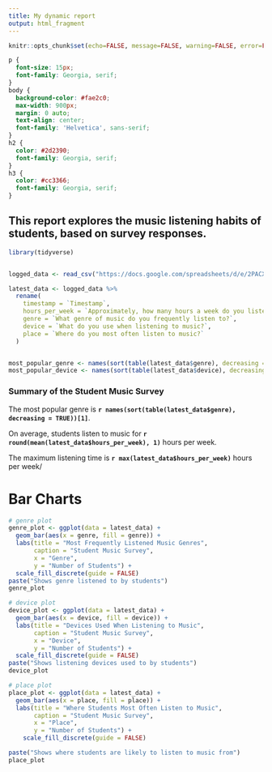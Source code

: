 ---
title: My dynamic report
output: html_fragment
---

```{r setup, include=FALSE}
knitr::opts_chunk$set(echo=FALSE, message=FALSE, warning=FALSE, error=FALSE)

```

```{css}
p {
  font-size: 15px; 
  font-family: Georgia, serif;
}
body {
  background-color: #fae2c0;
  max-width: 900px;
  margin: 0 auto;
  text-align: center;
  font-family: 'Helvetica', sans-serif;
}
h2 {
  color: #2d2390;
  font-family: Georgia, serif;
}
h3 {
  color: #cc3366;
  font-family: Georgia, serif;
}
```

## This report explores the music listening habits of students, based on survey responses.



```{r}

library(tidyverse)


logged_data <- read_csv("https://docs.google.com/spreadsheets/d/e/2PACX-1vQausqscgIzW3jvmcQm2cMwiJUbUAwoS_H7Oye6rqbLfD2wadupUR6j6xgw2aLCKW4HgBg0pU8xx3ha/pub?gid=1942138870&single=true&output=csv")

latest_data <- logged_data %>%
  rename(
    timestamp = `Timestamp`,
    hours_per_week = `Approximately, how many hours a week do you listen to music?`,
    genre = `What genre of music do you frequently listen to?`,
    device = `What do you use when listening to music?`,
    place = `Where do you most often listen to music?`
  )


most_popular_genre <- names(sort(table(latest_data$genre), decreasing = TRUE))[1]
most_popular_device <- names(sort(table(latest_data$device), decreasing = TRUE))[1]

```

###  Summary of the Student Music Survey

The most popular genre is **`r names(sort(table(latest_data$genre), decreasing = TRUE))[1]`**.

On average, students listen to music for **`r round(mean(latest_data$hours_per_week), 1)`** hours per week.

The maximum listening time is **`r max(latest_data$hours_per_week)`** hours per week/

# Bar Charts

```{r genre-plot, echo=FALSE, fig.width=11, fig.height=5}
# genre plot
genre_plot <- ggplot(data = latest_data) +
  geom_bar(aes(x = genre, fill = genre)) +
  labs(title = "Most Frequently Listened Music Genres",
       caption = "Student Music Survey",
       x = "Genre",
       y = "Number of Students") +
  scale_fill_discrete(guide = FALSE)
paste("Shows genre listened to by students")
genre_plot
```


```{r device_plot, echo=FALSE, fig.width=11, fig.height=5}
# device plot
device_plot <- ggplot(data = latest_data) +
  geom_bar(aes(x = device, fill = device)) +
  labs(title = "Devices Used When Listening to Music",
       caption = "Student Music Survey",
       x = "Device",
       y = "Number of Students") +
  scale_fill_discrete(guide = FALSE)
paste("Shows listening devices used to by students")
device_plot
```


```{r place_plot, echo=FALSE, fig.width=11, fig.height=5}
# place plot
place_plot <- ggplot(data = latest_data) +
  geom_bar(aes(x = place, fill = place)) +
  labs(title = "Where Students Most Often Listen to Music",
       caption = "Student Music Survey",
       x = "Place",
       y = "Number of Students") +
    scale_fill_discrete(guide = FALSE)

paste("Shows where students are likely to listen to music from")
place_plot
```


